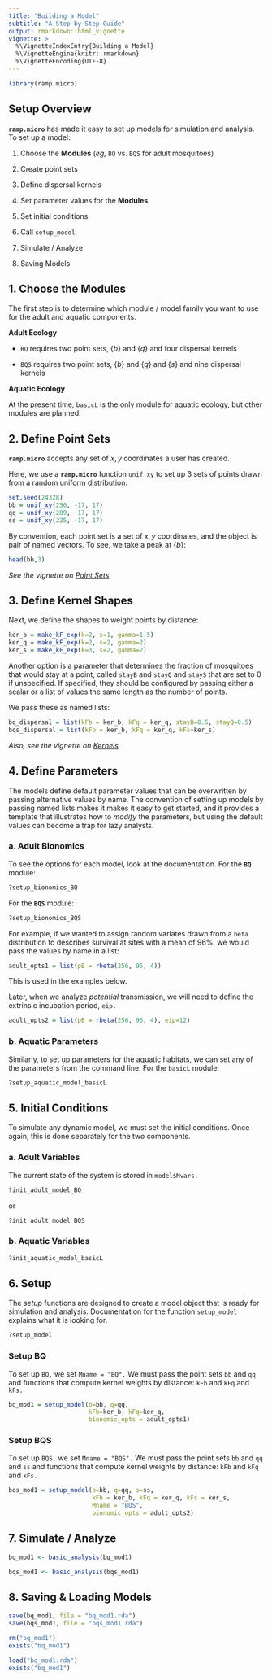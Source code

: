 ```yaml
---
title: "Building a Model"
subtitle: "A Step-by-Step Guide"
output: rmarkdown::html_vignette
vignette: >
  %\VignetteIndexEntry{Building a Model}
  %\VignetteEngine{knitr::rmarkdown}
  %\VignetteEncoding{UTF-8}
---
```


```r
library(ramp.micro)
```

## Setup Overview 

**`ramp.micro`** has made it easy to set up models for simulation and analysis. To set up a model: 

1. Choose the **Modules** (*eg,* `BQ` vs. `BQS` for adult mosquitoes) 

2. Create point sets 

3. Define dispersal kernels 

4. Set parameter values for the **Modules** 

5. Set initial conditions. 

6. Call `setup_model` 

7. Simulate / Analyze

8. Saving Models
   
## 1. Choose the Modules

The first step is to determine which module / model family you want to use for the adult and aquatic components.

**Adult Ecology**

+ `BQ` requires two point sets, $\left\{b\right\}$ and $\left\{q\right\}$ and four dispersal kernels

+ `BQS` requires two point sets, $\left\{b\right\}$ and $\left\{q\right\}$ and $\left\{s\right\}$ and nine dispersal kernels

**Aquatic Ecology**

At the present time, `basicL` is the only module for aquatic ecology, but other modules are planned. 



## 2. Define Point Sets 

**`ramp.micro`** accepts any set of $x,y$ coordinates a user has created.  

Here, we use a **`ramp.micro`** function `unif_xy` to set up 3 sets of points drawn from a random uniform distribution: 

```r
set.seed(24328)
bb = unif_xy(256, -17, 17) 
qq = unif_xy(289, -17, 17) 
ss = unif_xy(225, -17, 17) 
```

By convention, each point set is a set of $x,y$ coordinates, and the object is pair of named vectors. To see, we take a peak at $\left\{b\right\}$: 

```r
head(bb,3)
```

*See the vignette on [Point Sets](point_sets.html)* 

## 3. Define Kernel Shapes 

Next, we define the shapes to weight points by distance:

```r
ker_b = make_kF_exp(k=2, s=1, gamma=1.5)
ker_q = make_kF_exp(k=2, s=2, gamma=2)
ker_s = make_kF_exp(k=3, s=2, gamma=2)
```

Another option is a parameter that determines the fraction of mosquitoes that would stay at a point, called `stayB` and `stayQ` and `stayS` that are set to $0$ if unspecified. If specified, they should be configured by passing either a scalar or a list of values the same length as the number of points.  

We pass these as named lists: 

```r
bq_dispersal = list(kFb = ker_b, kFq = ker_q, stayB=0.5, stayQ=0.5)
bqs_dispersal = list(kFb = ker_b, kFq = ker_q, kFs=ker_s)
```

*Also, see the vignette on [Kernels](kernels.html)* 

## 4. Define Parameters

The models define default parameter values that can be overwritten by passing alternative values by name. The convention of setting up models by passing named lists makes it makes it easy to get started, and it provides a template that illustrates how to *modify* the parameters, but using the default values can become a trap for lazy analysts. 

### a. Adult Bionomics 

To see the options for each model, look at the documentation. For the **`BQ`** module:

```r
?setup_bionomics_BQ
```

For the **`BQS`** module:

```r
?setup_bionomics_BQS
```

For example, if we wanted to assign random variates drawn from a `beta` distribution to describes survival at sites with a mean of 96%, we would pass the values by name in a list: 

```r
adult_opts1 = list(pB = rbeta(256, 96, 4)) 
```

This is used in the examples below. 

Later, when we analyze *potential* transmission, we will need to define the extrinsic incubation period, `eip.`

```r
adult_opts2 = list(pB = rbeta(256, 96, 4), eip=12) 
```

### b. Aquatic Parameters

Similarly, to set up parameters for the aquatic habitats, we can set any of the parameters from the command line. For the `basicL` module: 

```r
?setup_aquatic_model_basicL
```

## 5. Initial Conditions 

To simulate any dynamic model, we must set the initial conditions. Once again, this is done separately for the two components.  

### a. Adult Variables 

The current state of the system is stored in `model$Mvars.` 

```r
?init_adult_model_BQ
```

or 

```r
?init_adult_model_BQS
```


### b. Aquatic Variables 

```r
?init_aquatic_model_basicL
```

## 6. Setup 

The *setup* functions are designed to create a model object that is ready for simulation and analysis. Documentation for the function `setup_model` explains what it is looking for.  

```r
?setup_model
```

### Setup BQ 

To set up `BQ,`  we set `Mname = "BQ".` We must pass the point sets `bb` and `qq` and functions that compute kernel weights by distance: `kFb` and `kFq` and `kFs.` 

```r
bq_mod1 = setup_model(b=bb, q=qq, 
                      kFb=ker_b, kFq=ker_q, 
                      bionomic_opts = adult_opts1)
```

### Setup BQS

To set up `BQS,`  we set `Mname = "BQS".` We must pass the point sets `bb` and `qq` and `ss` and functions that compute kernel weights by distance: `kFb` and `kFq` and `kFs.` 

```r
bqs_mod1 = setup_model(b=bb, q=qq, s=ss, 
                       kFb = ker_b, kFq = ker_q, kFs = ker_s, 
                       Mname = "BQS", 
                       bionomic_opts = adult_opts2)
```

## 7. Simulate / Analyze 

```r
bq_mod1 <- basic_analysis(bq_mod1)
```

```r
bqs_mod1 <- basic_analysis(bqs_mod1)
```


## 8. Saving & Loading Models

```r
save(bq_mod1, file = "bq_mod1.rda")
save(bqs_mod1, file = "bqs_mod1.rda")
```

```r
rm("bq_mod1")
exists("bq_mod1")
```



```r
load("bq_mod1.rda")
exists("bq_mod1")
```
